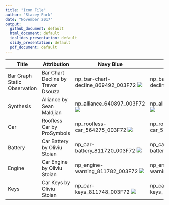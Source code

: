 ```yaml
---
title: "Icon File"
author: "Stacey Park"
date: "November 2017"
output: 
  github_document: default
  html_document: default
  ioslides_presentation: default
  slidy_presentation: default
  pdf_document: default
---
```


Title | Attribution | Navy Blue | Light Blue | Dark Red | Light Red
---|---|---|---|---|---
Bar Graph Static Observation | Bar Chart Decline by Trevor Dsouza | np_bar-chart-decline_869492_003F72 <img src = "https://cdn.rawgit.com/lzim/teampsd/hexagon_icons/np_bar-chart-decline_869492_003F72.svg"> | np_bar-chart-decline_869492_0083BE <img src = "https://cdn.rawgit.com/lzim/teampsd/hexagon_icons/np_bar-chart-decline_869492_0083BE.svg"> | np_bar-chart-decline_869492_772432 <img src = "https://cdn.rawgit.com/lzim/teampsd/hexagon_icons/np_bar-chart-decline_869492_772432.svg"> | np_bar-chart-decline_869492_C4262E <img src = "https://cdn.rawgit.com/lzim/teampsd/hexagon_icons/np_bar-chart-decline_869492_C4262E.svg">
Synthesis | Alliance by Sean Maldjian | np_alliance_640897_003F72 <img src = "https://cdn.rawgit.com/lzim/teampsd/hexagon_icons/np_alliance_640897_003F72.svg"> | np_alliance_640897_0083BE  <img src = "https://cdn.rawgit.com/lzim/teampsd/hexagon_icons/np_alliance_640897_0083BE.svg"> | np_alliance_640897_772432  <img src = "https://cdn.rawgit.com/lzim/teampsd/hexagon_icons/np_alliance_640897_772432.svg"> | np_alliance_640897_C4262E  <img src = "https://cdn.rawgit.com/lzim/teampsd/hexagon_icons/np_alliance_640897_C4262E.svg">
Car | Roofless Car by ProSymbols | np_roofless-car_564275_003F72 <img src = "https://cdn.rawgit.com/lzim/teampsd/hexagon_icons/np_roofless-car_564275_003F72.svg"> | np_roofless-car_564275_0083BE <img src = "https://cdn.rawgit.com/lzim/teampsd/hexagon_icons/np_roofless-car_564275_0083BE.svg"> | np_roofless-car_564275_772432 <img src = "https://cdn.rawgit.com/lzim/teampsd/hexagon_icons/np_roofless-car_564275_772432.svg"> | np_roofless-car_564275_C4262E <img src = "https://cdn.rawgit.com/lzim/teampsd/hexagon_icons/np_roofless-car_564275_C4262E.svg">
Battery | Car Battery by Oliviu Stoian | np_car-battery_811720_003F72 <img src = "https://cdn.rawgit.com/lzim/teampsd/hexagon_icons/np_car-battery_811720_003F72.svg"> | np_car-battery_811720_0083BE <img src = "https://cdn.rawgit.com/lzim/teampsd/hexagon_icons/np_car-battery_811720_0083BE.svg"> | np_car-battery_811720_772432 <img src = "https://cdn.rawgit.com/lzim/teampsd/hexagon_icons/np_car-battery_811720_772432.svg"> | np_car-battery_811720_C4262E <img src = "https://cdn.rawgit.com/lzim/teampsd/hexagon_icons/np_car-battery_811720_C4262E.svg">
Engine | Car Engine by Oliviu Stoian | np_engine-warning_811782_003F72 <img src = "https://cdn.rawgit.com/lzim/teampsd/hexagon_icons/np_engine-warning_811782_003F72.svg"> | np_engine-warning_811782_0083BE <img src = "https://cdn.rawgit.com/lzim/teampsd/hexagon_icons/np_engine-warning_811782_0083BE.svg"> | np_engine-warning_811782_772432 <img src = "https://cdn.rawgit.com/lzim/teampsd/hexagon_icons/np_engine-warning_811782_772432.svg"> | np_engine-warning_811782_C4262E <img src = "https://cdn.rawgit.com/lzim/teampsd/hexagon_icons/np_engine-warning_811782_C4262E.svg">
Keys | Car Keys by Oliviu Stoian | np_car-keys_811748_003F72 <img src = "https://cdn.rawgit.com/lzim/teampsd/hexagon_icons/np_car-keys_811748_003F72.svg"> | np_car-keys_811748_0083BE <img src = "https://cdn.rawgit.com/lzim/teampsd/hexagon_icons/np_car-keys_811748_0083BE.svg"> | np_car-keys_811748_772432 <img src = "https://cdn.rawgit.com/lzim/teampsd/hexagon_icons/np_car-keys_811748_772432.svg"> | np_car-keys_811748_C4262E <img src = "https://cdn.rawgit.com/lzim/teampsd/hexagon_icons/np_car-keys_811748_C4262E.svg">
